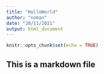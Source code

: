 ```yaml
---
title: "HelloWorld"
author: "noman"
date: "20/11/2021"
output: html_document
---
```


```r
knitr::opts_chunk$set(echo = TRUE)
```
## This is a markdown file